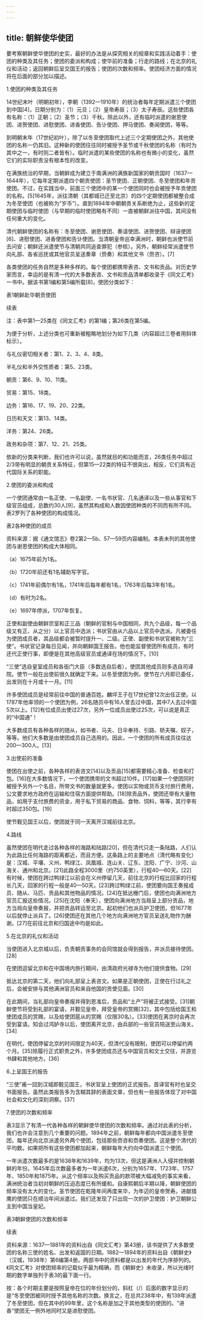 ```yaml
---
---
---
```

title: 朝鲜使华使团
---



要考察朝鲜使华使团的史实，最好的办法是从探究相关的规章和实践活动着手：使团的种类及其任务；使团的委派和构成；使华前的准备；行走的路线；在北京的礼仪和活动；返回朝鲜后呈交国王的报告；使团的次数和频率。使团经济方面的情况将在后面的部分加以描述。

1.使团的种类及其任务

14世纪末叶（明朝初年），李朝（1392—1910年）的统治者每年定期派遣三个使团到中国[4]，日期分别为：（1）元旦；（2）皇帝寿辰；（3）太子寿辰。这些使团各有名称：（1）正朝；（2）圣节；（3）千秋。除此以外，还有临时派遣的谢恩使团、进贺使团、进慰使团、进香使团、告讣使团、押马使团、奏闻使团，等等。

到明朝末年（17世纪初叶），除了以冬至使团取代上述三个定期使团之外，其他使团的名称一仍其旧。这种新的使团往往同时被授予圣节或千秋使团的名称（有时为其中之一，有时则二者皆有）。临时派遣的某些使团的名称也有微小的变化，虽然它们的实际职责没有根本性的改变。

在满族统治的早期，当朝鲜成为建立于南满洲的满族新国家的朝贡国时（1637—1644年），它每年定期派遣四个朝贡使团：圣节使团、正朝使团、冬至使团和年贡使团。不过，在实践当中，前面三个使团中的某一个使团同时也会被授予年贡使团的名称。[5]1645年，派往清朝（其都城已迁至北京）的四个定期使团都被整合成为冬至使团（也被称为“岁币”）。直到1894年中朝朝贡关系断绝为止，这些新的定期使团与临时使团（与早期的临时使团略有不同）一直被朝鲜派往中国，其间没有任何重大的变化。

清代朝鲜使团的名称有：冬至使团、谢恩使团、奏请使团、进贺使团、辩诬使团[6]、进慰使团、进香使团和告讣使团。当清朝皇帝巡幸满洲时，朝鲜也派使节前去问安；朝鲜还派遣使节与清朝共同追查罪犯（参核）。另外，朝鲜经常派遣使节向礼部、各省巡抚或其他官员呈送奏章（赍奏）和其他文书（赍咨）。[7]

各类使团的任务自然是多种多样的。每个使团都携带表咨、文书和贡品。对历史学家而言，幸运的是有清一代的大多数表咨、文书和贡品清单都收录于《同文汇考》一书中。据该书第1编和第5编所载[8]，使团分类如下：



表1朝鲜赴华朝贡使团





续表





注：表中第1—25类在《同文汇考》的第1编；第26类在第5编。

为便于分析，上述分类也可重新被粗略地划分为如下几类（内容超过三卷者用斜体标示）。

与礼仪密切相关者：第1、2、3、4、8类。

半礼仪和半外交性质者：第5、23类。

朝贡：第6、9、10、11类。

贸易：第15、18类。

边务：第16、17、19、20、22类。

日历和天文：第13、14类。

洋务：第24、26类。

政务和杂项：第7、12、21、25类。

依新的分类来判断，我们也许可以说，虽然就目的和功能而言，26类任务中超过2/3带有明显的朝贡关系特征，但第15—22类的特征不很突出，相反，它们具有近代国际关系的职能。

2.使团的委派和构成

一个使团通常由一名正使、一名副使、一名书状官、几名通译以及一些从事官和下级官员组成，总数约30人[9]，虽然其构成和人数因使团种类的不同而有所不同。表2罗列了各种使团的构成情况。



表2各种使团的成员



资料来源：据《通文馆志》卷2第2—5b、57—59页内容编制。本表未列的其他使团与谢恩使团的构成大体相同。

（a）1675年前为1名。

（b）1720年前还有1名辅助写字官。

（c）1741年前偶尔有1名，1741年后每年都有1名，1763年后每3年有1名。

（d）有时为2名。

（e）1697年停派，1707年恢复。

正使和副使由朝鲜宗室和正三品（朝鲜的官制与中国相同，共九个品级，每一个品级又有正、从之分）以上官员中选派；书状官由从六品以上官员中选派。凡被委任为使团成员者，其品级都会被暂时提升一、二级。正使、副使和书状官被称为“三使”。书状官记录每日见闻，并向朝鲜国王报告。他也能监督使团所有成员，有时还代正使行事，即便是在其他高级官员或通译在场的情况下。[10]

“三使”选自皇室成员和各衙门大臣（多数选自后者），使团其他成员则多选自司译院。使节一般在出使前很久就确定下来。以冬至使团为例，使节在六月即已委任，出发则在十月或十一月。[11]

许多使团成员是经常前往中国的普通百姓。麟坪王子在17世纪曾12次出任正使。以1787年他率领的一个使团为例，26名随员中有16人曾去过中国，其中7人去过中国5次以上。[12]有位成员出使过27次，另外一位成员出使过25次，可以说是真正的“中国通”！

大多数成员有各种各样的随从，如书者、马夫、日伞奉持、引路、轿夫嘱、奴子，等等。他们大多数是由使团成员自己选用的。因此，一个使团的所有成员往往达200—300人。[13]

3.出使前的准备

使团在出使之前，各种各样的表咨文[14]以及贡品[15]都需要精心准备、检查和打包。[16]在大多数情况下，一个使团携带的文书超过10件。[17]如果一个使团同时被授予另外一个名目，所带文书的数量就更多。使团以实物或货币支付旅行费用，公文要求地方政府在运输和住宿方面提供帮助。[18]除贡品外，使团还带有大量物品，如用于支付旅费的资金，用于私下贸易的商品、食物、饲料，等等，其行李有时超过350包。[19]

使节觐见国王以后，使团就于同一天离开汉城前往北京。

4.路线

虽然使团在明代走过各种各样的海路和陆路[20]，但在清代只走一条陆路，人们认为此路比任何海路的距离都近，而且方便。这条路上的主要地点（清代略有变化）是：汉城、平壤、义州、鸭绿江、凤凰城、连山关、辽东、沈阳、广宁、沙河、山海关、通州和北京。[21]此路全程3000里（约750英里），行程40—60天。[22]有时候，使团在跨过鸭绿江以前会在义州停留几天，前往北京的行程比回家的行程长几天，回家的行程一般是40—50天。[23]跨过鸭绿江前，使团要向国王奏报成员、随从、马匹、贡品和其他物品的情况。[24]在抵达栅门后，使团也向满洲地方官员汇报这些情况。[25]在沈阳（奉天），使团向满洲地方当局呈上部分贡品，地方当局向皇帝奏报，并把贡品转运至北京。起初他们也派兵护卫使团，但1677年以后就停止派兵了。[26]使团还在其他几个地方向满洲地方官员呈送礼物作为酬谢。[27]在前往北京和归国途中均是如此。

5.在北京的礼仪和活动

当使团进入北京城以后，负责朝贡事务的会同馆就会得到报告，并派员接待使团。[28]

在使团逗留北京和在中国境内旅行期间，由清政府光禄寺为他们提供食物。[29]

抵达北京的第二天，他们向礼部呈上表咨文。如果是正朝使团，正使在行过礼之后，会被安排与其他满洲官员和来自他国的贡使见面。[30]

在此期间，当礼部向皇帝奏报并得到恩准后，贡品和“土产”将被正式接受。[31]朝鲜使节将受到礼部的宴请，并觐见皇帝，拜受皇帝的赏赐[32]，其中包括给国王和使团成员的赏赐，以及给使团扈从的赏赐（仅限30名）。[33]使团在离京时会再次受到宴请。知会过鸿胪寺以后，使团离开北京，由兵部的一些官员陪送至山海关。[34]

在明代，使团停留北京的时间限定为40天，但清代没有限制，使团可以停留约两个月。[35]除履行正式职责之外，许多使团成员还与中国官员和文士交往，并游览书肆和其他地方。[36]

6.上呈国王的报告

“三使”甫一回到汉城即觐见国王，书状官呈上使团的正式报告。首译官有时也呈交书面报告。虽然此类报告多为含糊其辞的表面文章，但也有一些报告体现了对中国社会和文化的深刻洞察。[37]

7.使团的次数和频率

表3显示了有清一代各种各样的朝鲜使华使团的次数和频率。通过对此表的分析，我们也许会注意到几个重要的问题。1894年之前，朝鲜每年都向中国派遣冬至使团，每年还向北京派遣另外两个使团，包括那些赍咨和赍奏使团。这是整个清代的平均数。如果把所有这些使团都加起来，朝鲜每年大约向中国派遣三个使团。

一年派遣次数最多的是1638年和1639年，均为13次，但这是满洲人入侵并控制朝鲜的年份。1645年后次数最多者为一年派遣6次，分别为1657年、1723年、1757年、1850年和1875年。从这个频率以及购买贡品的款项被大幅减免的事实来看，满洲统治者当初对朝鲜的压迫态度已有所缓和。自康熙朝后半期以降，朝鲜使团的频率没有太大的变化。圣节使团在乾隆年间再度来华，为年迈的皇帝贺寿。进献猎鹰的使团只在顺治年间派遣过。我们还发现了只出现一次的护卫使团：护卫朝鲜公主到中国当皇妃。



表3朝鲜使团的次数和频率





续表





资料来源：1637—1881年的资料出自《同文汇考》第43册，该书提供了大多数使团的名称三使的姓名、出发和返国的日期。1882—1894年的资料出自《朝鲜史》（汉城，1938年）第6编第4册。两部书中的资料都是以出发的年代为序排列的。《同文汇考》对使团频率的记载似乎最为精确，而《朝鲜史》未收录，所以光绪时期的数字单独列于表3的最下面一行。



按：各个时期主要是按照皇帝在位的年份划分的，斜杠（/）后面的数字显示的是“冬至使团被同时授予其他名称的次数。换言之，在总共238年中，有139年派遣了冬至使团，但在其中的99年里，这个名称是加之于其他类型的使团的。“进香”使团无一例外地同时又是进慰使团。